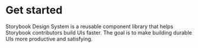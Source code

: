 
<Meta title="Components|date-range-picker" />

# Get started

Storybook Design System is a reusable component library that helps Storybook contributors build UIs faster. The goal is to make building durable UIs more productive and satisfying.
